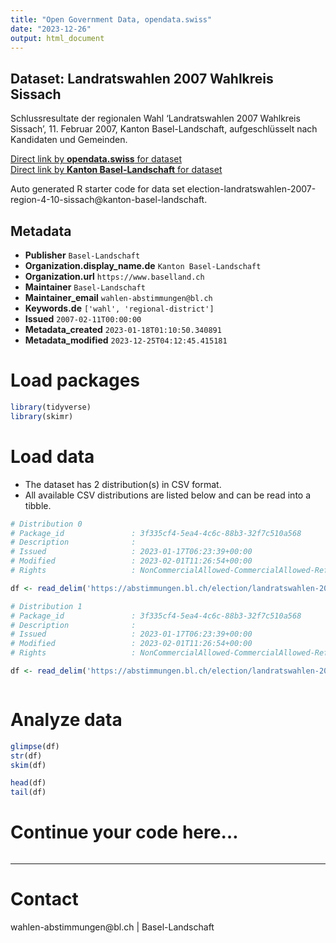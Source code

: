 ```yaml
---
title: "Open Government Data, opendata.swiss"
date: "2023-12-26"
output: html_document
---
```


## Dataset: Landratswahlen 2007 Wahlkreis Sissach

Schlussresultate der regionalen Wahl 'Landratswahlen 2007 Wahlkreis Sissach', 11. Februar 2007, Kanton Basel-Landschaft, aufgeschlüsselt nach Kandidaten und Gemeinden.

[Direct link by **opendata.swiss** for dataset](https://opendata.swiss/de/dataset/landratswahlen-2007-wahlkreis-sissach)<br>
[Direct link by **Kanton Basel-Landschaft** for dataset](https://abstimmungen.bl.ch/election/landratswahlen-2007-region-4-10-sissach/data)

Auto generated R starter code for data set election-landratswahlen-2007-region-4-10-sissach@kanton-basel-landschaft.

## Metadata

- **Publisher** `Basel-Landschaft`
- **Organization.display_name.de** `Kanton Basel-Landschaft`
- **Organization.url** `https://www.baselland.ch`
- **Maintainer** `Basel-Landschaft`
- **Maintainer_email** `wahlen-abstimmungen@bl.ch`
- **Keywords.de** `['wahl', 'regional-district']`
- **Issued** `2007-02-11T00:00:00`
- **Metadata_created** `2023-01-18T01:10:50.340891`
- **Metadata_modified** `2023-12-25T04:12:45.415181`


# Load packages

```r

library(tidyverse)
library(skimr)

```

# Load data

-   The dataset has 2 distribution(s) in CSV format.
-   All available CSV distributions are listed below and can be read into a tibble.

```r

# Distribution 0
# Package_id               : 3f335cf4-5ea4-4c6c-88b3-32f7c510a568
# Description              : 
# Issued                   : 2023-01-17T06:23:39+00:00
# Modified                 : 2023-02-01T11:26:54+00:00
# Rights                   : NonCommercialAllowed-CommercialAllowed-ReferenceRequired

df <- read_delim('https://abstimmungen.bl.ch/election/landratswahlen-2007-region-4-10-sissach/data-parties-csv')

# Distribution 1
# Package_id               : 3f335cf4-5ea4-4c6c-88b3-32f7c510a568
# Description              : 
# Issued                   : 2023-01-17T06:23:39+00:00
# Modified                 : 2023-02-01T11:26:54+00:00
# Rights                   : NonCommercialAllowed-CommercialAllowed-ReferenceRequired

df <- read_delim('https://abstimmungen.bl.ch/election/landratswahlen-2007-region-4-10-sissach/data-csv')



```

# Analyze data

```r

glimpse(df)
str(df)
skim(df)

head(df)
tail(df)

```

# Continue your code here...

```r

```

------------------------------------------------------------------------

# Contact

wahlen-abstimmungen@bl.ch | Basel-Landschaft
